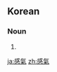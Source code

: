 ==Korean==
{{ko-hanjatab}}

===Noun===
{{ko-noun|hj|hangeul=감기}}

# {{hanja form of|감기|[[cold]], [[influenza]]}}

[[ja:感氣]]
[[zh:感氣]]